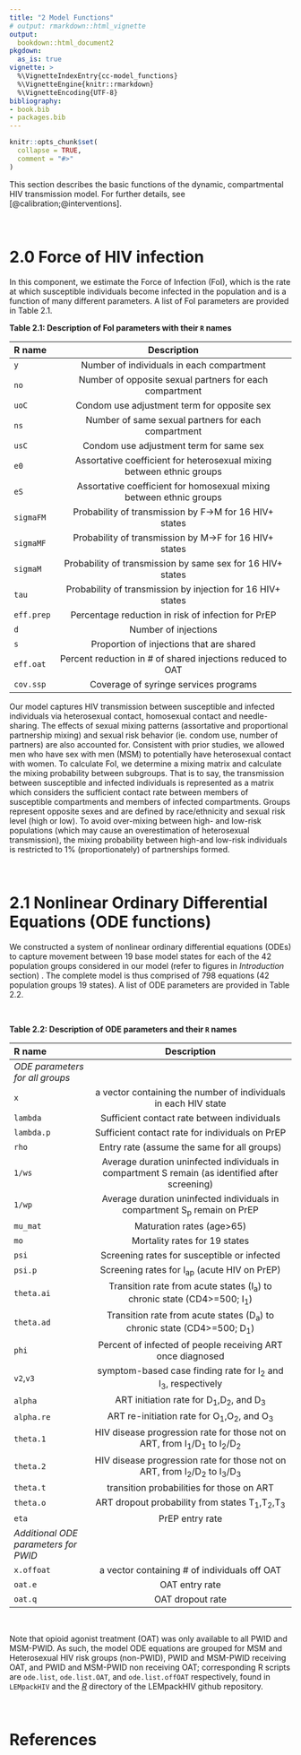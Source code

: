 ```yaml
---
title: "2 Model Functions"
# output: rmarkdown::html_vignette
output:
  bookdown::html_document2
pkgdown:
  as_is: true
vignette: >
  %\VignetteIndexEntry{cc-model_functions}
  %\VignetteEngine{knitr::rmarkdown}
  %\VignetteEncoding{UTF-8}
bibliography:
- book.bib
- packages.bib  
---
```


```r
knitr::opts_chunk$set(
  collapse = TRUE,
  comment = "#>"
)
```

This section describes the basic functions of the dynamic, compartmental HIV transmission model. For further details, see [@calibration;@interventions].

$~$

# 2.0 Force of HIV infection {-}


In this component, we estimate the Force of Infection (FoI), which is the rate at which susceptible individuals become infected in the population and is a function of many different parameters. A list of FoI parameters are provided in Table 2.1.

**Table 2.1: Description of FoI parameters with their `R` names**

|**R name**  | **Description**                                                       |
|:-----------|:---------------------------------------------------------------------:|
| `y`        | Number of individuals in each compartment                             |
| `no`       | Number of opposite sexual partners for each compartment               |
| `uoC`      | Condom use adjustment term for opposite sex                           |
| `ns`       | Number of same sexual partners for each compartment                   |
|`usC`       | Condom use adjustment term for same sex                               |
| `e0`       | Assortative coefficient for heterosexual mixing between ethnic groups |
| `eS`       | Assortative coefficient for homosexual mixing between ethnic groups   |
| `sigmaFM`  | Probability of transmission by F->M for 16 HIV+ states                |
| `sigmaMF`  | Probability of transmission by M->F for 16 HIV+ states                |
| `sigmaM`   | Probability of transmission by same sex for 16 HIV+ states            |
| `tau`      | Probability of transmission by injection for 16 HIV+ states           |
| `eff.prep` | Percentage reduction in risk of infection for PrEP                    |
| `d`        | Number of injections                                                  |
| `s`        | Proportion of injections that are shared                              |
| `eff.oat`  | Percent reduction in # of shared injections reduced to OAT            |
| `cov.ssp`  | Coverage of syringe services programs                                 |


Our model captures HIV transmission between susceptible and infected individuals via heterosexual contact, homosexual contact and needle-sharing. The effects of sexual mixing patterns (assortative and proportional partnership mixing) and sexual risk behavior (ie. condom use, number of partners) are also accounted for. Consistent with prior studies, we allowed men who have sex with men (MSM) to potentially have heterosexual contact with women. To calculate FoI, we determine a mixing matrix and calculate the mixing probability between subgroups. That is to say, the transmission between susceptible and infected individuals is represented as a matrix which considers the sufficient contact rate between members of susceptible compartments and members of infected compartments.  Groups represent opposite sexes and are defined by race/ethnicity and sexual risk level (high or low). To avoid over-mixing between high- and low-risk populations (which may cause an overestimation of heterosexual transmission), the mixing probability between high-and low-risk individuals is restricted to 1% (proportionately) of partnerships formed. 

$~$

# 2.1 Nonlinear Ordinary Differential Equations (ODE functions) {-}


We constructed a system of nonlinear ordinary differential equations (ODEs) to capture movement between 19 base model states for each of the 42 population groups considered in our model (refer to figures in *Introduction* section) . The complete model is thus comprised of 798 equations (42 population groups 19 states). A list of ODE parameters are provided in Table 2.2.

$~$

**Table 2.2: Description of ODE parameters and their `R` names**

| **R name**                           | **Description**                                                                              
|:-------------------------------------|:---------------------------------------------------------------------------------------------:|
| *ODE parameters for all groups*                                                                                                       
| `x`                                  | a vector containing the number of individuals in each HIV state                                
| `lambda`                             | Sufficient contact rate between individuals                                                    
| `lambda.p`                           | Sufficient contact rate for individuals on PrEP                                                
| `rho`                                | Entry rate (assume the same for all groups)                                                    
| `1/ws`                               | Average duration uninfected individuals in compartment S remain (as identified after screening) | 
|`1/wp`                                | Average duration uninfected individuals in compartment S~p~ remain on PrEP                        
| `mu_mat`                             | Maturation rates (age>65)                                                                       
| `mo`                                 | Mortality rates for 19 states                                                                   
| `psi`                                | Screening rates for susceptible or infected                                                     
| `psi.p`                              | Screening rates for I~ap~ (acute HIV on PrEP)                                                     
| `theta.ai`                           | Transition rate from acute states (I~a~) to chronic state (CD4>=500; I~1~)                          
| `theta.ad`                           | Transition rate from acute states (D~a~) to chronic state (CD4>=500; D~1~)                          
| `phi`                                | Percent of infected of people receiving ART once diagnosed                                      
| `v2`,`v3`                            | symptom-based case finding rate for I~2~ and I~3~, respectively                                   
| `alpha`                              | ART initiation rate for D~1~,D~2~, and D~3~                                                           
| `alpha.re`                           | ART re-initiation rate for O~1~,O~2~, and O~3~                                                        
| `theta.1`                            | HIV disease progression rate for those not on ART, from I~1~/D~1~ to I~2~/D~2~                          
| `theta.2`                            | HIV disease progression rate for those not on ART, from I~2~/D~2~ to I~3~/D~3~                          
| `theta.t`                            | transition probabilities for those on ART                                                       
| `theta.o`                            | ART dropout probability from states T~1~,T~2~,T~3~                                                    
| `eta`                                | PrEP entry rate                                                                                 
| *Additional ODE parameters for PWID*                                                                                                  
| `x.offoat`                           | a vector containing # of individuals off OAT                                                    
| `oat.e`                              | OAT entry rate                                                                                  
| `oat.q`                              | OAT dropout rate                                                                                

$~$

Note that opioid agonist treatment (OAT) was only available to all PWID and MSM-PWID. As such, the model ODE equations are grouped for MSM and Heterosexual HIV risk groups (non-PWID), PWID and MSM-PWID receiving OAT, and PWID and MSM-PWID non receiving OAT; corresponding R scripts are `ode.list`, `ode.list.OAT`, and `ode.list.offOAT` respectively, found in `LEMpackHIV` and the [*R*](https://github.com/benenns/LEMpackTEST/tree/master/R) directory of the LEMpackHIV github repository. 

$~$

# References {-}
